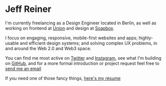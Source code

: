 # Jeff Reiner

I'm currently freelancing as a Design Engineer located in Berlin, as well as working on frontend at [Union](https://union.finance)   and design at [Soapbox](https://soapbox.social).

I focus on engaging, responsive, mobile-first websites and apps; highly-usable and efficient design systems; and solving complex UX problems, in and around the Web 2.0 and Web3 space.

You can find me most active on [Twitter](https://twitter.com/mirshko) and [Instagram](https://www.instagram.com/mirshko), see what I'm building on [GitHub](https://github.com/mirshko), and for a more formal introduction or project request feel free to [send me an email](mailto:jeff@reiner.design)

If you need one of those fancy things, [here's my résume](/jeff-reiner.pdf)